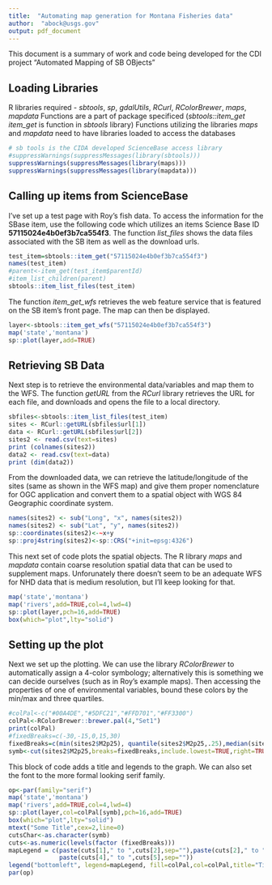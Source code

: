 ---
title:  "Automating map generation for Montana Fisheries data"
author:  "abock@usgs.gov"
output: pdf_document
---
This document is a summary of work and code being developed for the CDI project "Automated Mapping of SB OBjects"

## Loading Libraries

R libraries required - *sbtools*, *sp*, *gdalUtils*, *RCurl*, *RColorBrewer*, *maps*, *mapdata*
Functions are a part of package specificed (*sbtools::item_get*  *item_get* is function in *sbtools* library)
Functions utilizing the libraries *maps* and *mapdata* need to have libraries loaded to access the databases 

```{r}
# sb tools is the CIDA developed ScienceBase access library
#suppressWarnings(suppressMessages(library(sbtools)))
suppressWarnings(suppressMessages(library(maps)))
suppressWarnings(suppressMessages(library(mapdata)))
```

## Calling up items from ScienceBase

I've set up a test page with Roy's fish data.  To access the information for the SBase item, use the following code which utilizes an items Science Base ID **57115024e4b0ef3b7ca554f3**.  The function *list_files* shows the data files associated with the SB item as well as the download urls.

```{r }
test_item=sbtools::item_get("57115024e4b0ef3b7ca554f3")
names(test_item)
#parent<-item_get(test_item$parentId)
#item_list_children(parent)
sbtools::item_list_files(test_item)
```

The function *item_get_wfs* retrieves the web feature service that is featured on the SB item's front page.  The map can then be displayed. 

```{r }
layer<-sbtools::item_get_wfs("57115024e4b0ef3b7ca554f3")
map('state','montana')
sp::plot(layer,add=TRUE)
```

## Retrieving SB Data

Next step is to retrieve the environmental data/variables and map them to the WFS.  The function *getURL* from the *RCurl* library retrieves the URL for each file, and downloads and opens the file to a local directory.

```{r }
sbfiles<-sbtools::item_list_files(test_item)
sites <- RCurl::getURL(sbfiles$url[1])
data <- RCurl::getURL(sbfiles$url[2])
sites2 <- read.csv(text=sites)
print (colnames(sites2))
data2 <- read.csv(text=data)
print (dim(data2))
```

From the downloaded data, we can retrieve the latitude/longitude of the sites (same as shown in the WFS map) and give them proper nomenclature for OGC application and convert them to a spatial object with WGS 84 Geographic coordinate system.

```{r }
names(sites2) <- sub("Long", "x", names(sites2))
names(sites2) <- sub("Lat", "y", names(sites2))
sp::coordinates(sites2)<-~x+y
sp::proj4string(sites2)<-sp::CRS("+init=epsg:4326")
```

This next set of code plots the spatial objects.  The R library *maps* and *mapdata* contain coarse resolution spatial data that can be used to supplement maps.  Unforunately there doesn't seem to be an adequate WFS for NHD data that is medium resolution, but I'll keep looking for that.

```{r }
map('state','montana')
map('rivers',add=TRUE,col=4,lwd=4)
sp::plot(layer,pch=16,add=TRUE)
box(which="plot",lty="solid")
```

## Setting up the plot

Next we set up the plotting.  We can use the library *RColorBrewer* to automatically assign a 4-color symbology; alternatively this is something we can decide ourselves (such as in Roy's example maps).  Then accessing the properties of one of environmental variables, bound these colors by the min/max and three quartiles.  

```{r }
#colPal<-c("#00A4DE","#5DFC21","#FFD701","#FF3300")
colPal<-RColorBrewer::brewer.pal(4,"Set1")
print(colPal)
#fixedBreaks=c(-30,-15,0,15,30)
fixedBreaks=c(min(sites2$M2p25), quantile(sites2$M2p25,.25),median(sites2$M2p25),quantile(sites2$M2p25,.75),max(sites2$M2p25))
symb<-cut(sites2$M2p25,breaks=fixedBreaks,include.lowest=TRUE,right=TRUE)
```

This block of code adds a title and legends to the graph.  We can also set the font to the more formal looking serif family.

```{r, fig.width=8, fig.height=8}
op<-par(family="serif")
map('state','montana')
map('rivers',add=TRUE,col=4,lwd=4)
sp::plot(layer,col=colPal[symb],pch=16,add=TRUE)
box(which="plot",lty="solid")
mtext("Some Title",cex=2,line=0)
cutsChar<-as.character(symb)
cuts<-as.numeric(levels(factor (fixedBreaks)))
mapLegend = c(paste(cuts[1]," to ",cuts[2],sep=""),paste(cuts[2]," to ",cuts[3],sep=""),paste(cuts[3]," to ",cuts[4],sep=""),
              paste(cuts[4]," to ",cuts[5],sep=""))
legend("bottomleft", legend=mapLegend, fill=colPal,col=colPal,title="Title (units)",horiz=F,bty="y")
par(op)
```
